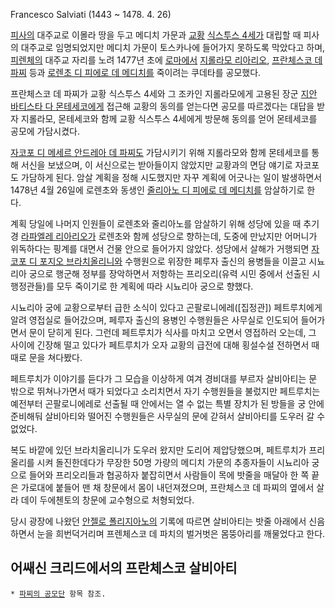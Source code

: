 Francesco Salviati
(1443 ~ 1478. 4. 26)

[[피사]]의 대주교로 이몰라 땅을 두고 메디치 가문과 [[교황]] [[식스투스 4세]]가 대립할 때 피사의 대주교로 임명되었지만 메디치 가문이 토스카나에 들어가지 못하도록 막았다고 하며, [[피렌체]]의 대주교 자리를 노려 1477년 초에 [[로마]]에서 [[지롤라모 리아리오]], [[프란체스코 데 파찌]] 등과 [[로렌초 디 피에로 데 메디치]]를 죽이려는 쿠데타를 공모했다.

프란체스코 데 파찌가 교황 식스투스 4세와 그 조카인 지롤라모에게 고용된 장군 [[지안 바티스타 다 몬테세코]]에게 접근해 교황의 동의를 얻는다면 공모를 따르겠다는 대답을 받자 지롤라모, 몬테세코와 함께 교황 식스투스 4세에게 방문해 동의를 얻어 몬테세코를 공모에 가담시켰다.

[[자코포 디 메세르 안드레아 데 파찌]]도 가담시키기 위해 지롤라모와 함께 몬테세코를 통해 서신을 보냈으며, 이 서신으로는 받아들이지 않았지만 교황과의 면담 얘기로 자코포도 가담하게 된다. 암살 계획을 정해 시도했지만 자꾸 계획에 어긋나는 일이 발생하면서 1478년 4월 26일에 로렌초와 동생인 [[줄리아노 디 피에로 데 메디치]]를 암살하기로 한다.

계획 당일에 나머지 인원들이 로렌초와 줄리아노를 암살하기 위해 성당에 있을 때 추기경 [[라파엘레 리아리오]]가 로렌초와 함께 성당으로 향하는데, 도중에 만났지만 어머니가 위독하다는 핑계를 대면서 건물 안으로 들어가지 않았다. 성당에서 살해가 거행되면 [[자코포 디 포지오 브라치올리니]]와 수행원으로 위장한 페루자 출신의 용병들을 이끌고 시뇨리아 궁으로 행군해 정부를 장악하면서 저항하는 프리오리(유력 시민 중에서 선출된 시 행정관들)를 모두 죽이기로 한 계획에 따라 시뇨리아 궁으로 향했다.

시뇨리아 궁에 교황으로부터 급한 소식이 있다고 곤팔로니에레([집정관]) 페트루치에게 알려 영접실로 들어갔으며, 페루자 출신의 용병인 수행원들은 사무실로 인도되어 들어가면서 문이 닫히게 된다. 그런데 페트루치가 식사를 마치고 오면서 영접하러 오는데, 그 사이에 긴장해 떨고 있다가 페트루치가 오자 교황의 급전에 대해 횡설수설 전하면서 때때로 문을 쳐다봤다.

페트루치가 이야기를 듣다가 그 모습을 이상하게 여겨 경비대를 부르자 살비아티는 문 밖으로 뛰쳐나가면서 때가 되었다고 소리치면서 자기 수행원들을 불렀지만 페트루치는 예전부터 곤팔로니에레로 선출될 때 안에서는 열 수 없는 특별 장치가 된 방들을 궁 안에 준비해둬 살비아티와 떨어진 수행원들은 사무실의 문에 갇혀서 살비아티를 도우러 갈 수 없었다.

복도 바깥에 있던 브라치올리니가 도우러 왔지만 도리어 제압당했으며, 페트루치가 프리올리를 시켜 돌진한데다가 무장한 50명 가량의 메디치 가문의 추종자들이 시뇨리아 궁으로 들어와 프리오리들과 협공하자 붙잡히면서 사람들이 목에 밧줄을 매달아 한 쪽 끝은 가로대에 붙들어 맨 채 창문에서 몸이 내던져졌으며, 프란체스코 데 파찌의 옆에서 살라 데이 두에첸토의 창문에 교수형으로 처형되었다.

당시 광장에 나왔던 [[안젤로 폴리지아노]]의 기록에 따르면 살비아티는 밧줄 아래에서 신음하면서 눈을 희번덕거리며 프렌체스코 데 파치의 벌거벗은 몸뚱아리를 깨물었다고 한다.

== 어쌔신 크리드에서의 프란체스코 살비아티 ==
 * [[파찌의 공모단]] 항목 참조.
